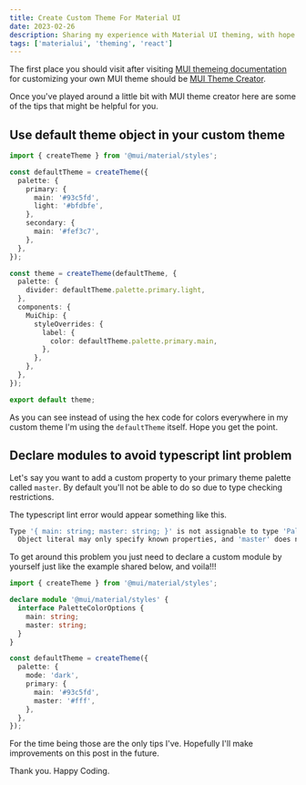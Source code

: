 ```yaml
---
title: Create Custom Theme For Material UI
date: 2023-02-26
description: Sharing my experience with Material UI theming, with hope that it might save someone's time, perhaps.
tags: ['materialui', 'theming', 'react']
---
```


The first place you should visit after visiting [MUI themeing documentation](https://mui.com/material-ui/customization/theming/) for customizing your own MUI theme should be [MUI Theme Creator](https://zenoo.github.io/mui-theme-creator/).

Once you've played around a little bit with MUI theme creator here are some of the tips that might be helpful for you.

## Use default theme object in your custom theme

```typescript
import { createTheme } from '@mui/material/styles';

const defaultTheme = createTheme({
  palette: {
    primary: {
      main: '#93c5fd',
      light: '#bfdbfe',
    },
    secondary: {
      main: '#fef3c7',
    },
  },
});

const theme = createTheme(defaultTheme, {
  palette: {
    divider: defaultTheme.palette.primary.light,
  },
  components: {
    MuiChip: {
      styleOverrides: {
        label: {
          color: defaultTheme.palette.primary.main,
        },
      },
    },
  },
});

export default theme;
```

As you can see instead of using the hex code for colors everywhere in my custom theme I'm using the `defaultTheme` itself. Hope you get the point.

## Declare modules to avoid typescript lint problem

Let's say you want to add a custom property to your primary theme palette called `master`. By default you'll not be able to do so due to type checking restrictions.

The typescript lint error would appear something like this.

```bash
Type '{ main: string; master: string; }' is not assignable to type 'PaletteColorOptions | undefined'.
  Object literal may only specify known properties, and 'master' does not exist in type 'PaletteColorOptions'.ts(2322)
```

To get around this problem you just need to declare a custom module by yourself just like the example shared below, and voila!!!

```typescript
import { createTheme } from '@mui/material/styles';

declare module '@mui/material/styles' {
  interface PaletteColorOptions {
    main: string;
    master: string;
  }
}

const defaultTheme = createTheme({
  palette: {
    mode: 'dark',
    primary: {
      main: '#93c5fd',
      master: '#fff',
    },
  },
});
```

For the time being those are the only tips I've. Hopefully I'll make improvements on this post in the future.

Thank you. Happy Coding.
